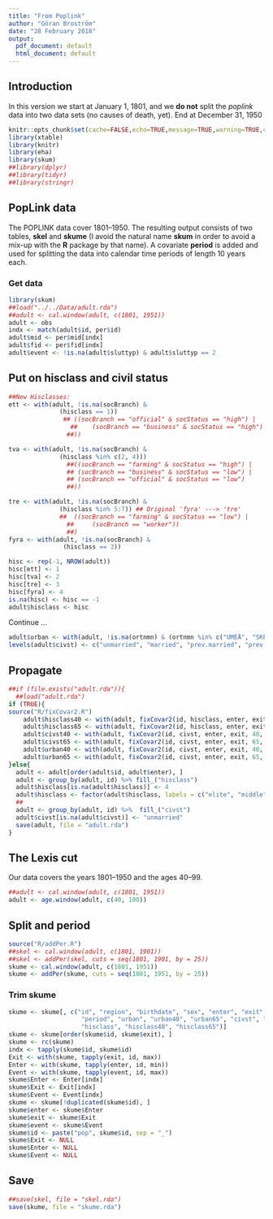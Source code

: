 ```yaml
---
title: "From Poplink"
author: "Göran Broström"
date: "28 February 2018"
output:
  pdf_document: default
  html_document: default
---
```


## Introduction

In this version we start at January 1, 1801, and we **do not** split the *poplink* data 
into two data sets (no causes of death, yet). End at December 31, 1950 

```r
knitr::opts_chunk$set(cache=FALSE,echo=TRUE,message=TRUE,warning=TRUE,comment=NA)
library(xtable)
library(knitr)
library(eha)
library(skum)
##library(dplyr)
##library(tidyr)
##library(stringr)
```

## PopLink data

The POPLINK data cover 1801--1950. The resulting output consists of two tables,
**skel** and **skume** (I avoid the natural name **skum** in order to avoid a
mix-up with the **R** package by that name).
A covariate **period** is added and used for 
splitting the data into calendar time periods of length 10 years each.

### Get data

```r
library(skum)
##load("../../Data/adult.rda")
##adult <- cal.window(adult, c(1801, 1951))
adult <- obs
indx <- match(adult$id, per$id)
adult$mid <- per$mid[indx]
adult$fid <- per$fid[indx]
adult$event <- !is.na(adult$sluttyp) & adult$sluttyp == 2
```

## Put on hisclass and civil status

```r
##New Hisclasses:
ett <- with(adult, !is.na(socBranch) &
              (hisclass == 1))
               ## ((socBranch == "official" & socStatus == "high") |
                 ##    (socBranch == "business" & socStatus == "high")
                ##))

tva <- with(adult, !is.na(socBranch) &
              (hisclass %in% c(2, 4)))
                ##((socBranch == "farming" & socStatus == "high") |
                ## (socBranch == "business" & socStatus == "low") |
                ## (socBranch == "official" & socStatus == "low")
                ##))

tre <- with(adult, !is.na(socBranch) &
              (hisclass %in% 5:7)) ## Original 'fyra' ---> 'tre'
              ##  ((socBranch == "farming" & socStatus == "low") |
                ##     (socBranch == "worker"))
                ##)
fyra <- with(adult, !is.na(socBranch) &
               (hisclass == 3))

hisc <- rep(-1, NROW(adult))
hisc[ett] <- 1
hisc[tva] <- 2
hisc[tre] <- 3
hisc[fyra] <- 4
is.na(hisc) <- hisc == -1
adult$hisclass <- hisc
```

Continue ...

```r
adult$urban <- with(adult, !is.na(ortnmn) & (ortnmn %in% c("UMEÅ", "SKELLEFTEÅ STAD")))
levels(adult$civst) <- c("unmarried", "married", "prev.married", "prev.married", "prev.married")
```

## Propagate

```r
##if (file.exists("adult.rda")){
  ##load("adult.rda")
if (TRUE){
source("R/fixCovar2.R")  
    adult$hisclass40 <- with(adult, fixCovar2(id, hisclass, enter, exit, 40, 20))
    adult$hisclass65 <- with(adult, fixCovar2(id, hisclass, enter, exit, 65, 45))
    adult$civst40 <- with(adult, fixCovar2(id, civst, enter, exit, 40, 20))
    adult$civst65 <- with(adult, fixCovar2(id, civst, enter, exit, 65, 45))
    adult$urban40 <- with(adult, fixCovar2(id, civst, enter, exit, 40, 20))
    adult$urban65 <- with(adult, fixCovar2(id, civst, enter, exit, 65, 45))
}else{
  adult <- adult[order(adult$id, adult$enter), ]
  adult <- group_by(adult, id) %>% fill_("hisclass")
  adult$hisclass[is.na(adult$hisclass)] <- 4
  adult$hisclass <- factor(adult$hisclass, labels = c("elite", "middle", "worker", "NA"))
  ##
  adult <- group_by(adult, id) %>%  fill_("civst")
  adult$civst[is.na(adult$civst)] <- "unmarried"
  save(adult, file = "adult.rda")
}
```

## The Lexis cut

Our data covers the years 1801--1950 and the ages 40--99.

```r
##adult <- cal.window(adult, c(1801, 1951))
adult <- age.window(adult, c(40, 100))
```

## Split and period

```r
source("R/addPer.R")
##skel <- cal.window(adult, c(1801, 1901))
##skel <- addPer(skel, cuts = seq(1801, 1901, by = 25))
skume <- cal.window(adult, c(1801, 1951))
skume <- addPer(skume, cuts = seq(1801, 1951, by = 25))
```


### Trim skume

```r
skume <- skume[, c("id", "region", "birthdate", "sex", "enter", "exit", "event",
                    "period", "urban", "urban40", "urban65", "civst", "civst40", "civst65", 
                    "hisclass", "hisclass40", "hisclass65")]
skume <- skume[order(skume$id, skume$exit), ]
skume <- rc(skume)
indx <- tapply(skume$id, skume$id)
Exit <- with(skume, tapply(exit, id, max))
Enter <- with(skume, tapply(enter, id, min))
Event <- with(skume, tapply(event, id, max))
skume$Enter <- Enter[indx]
skume$Exit <- Exit[indx]
skume$Event <- Event[indx]
skume <- skume[!duplicated(skume$id), ]
skume$enter <- skume$Enter
skume$exit <- skume$Exit
skume$event <- skume$Event
skume$id <- paste("pop", skume$id, sep = "_")
skume$Exit <- NULL
skume$Enter <- NULL
skume$Event <- NULL
```


## Save

```r
##save(skel, file = "skel.rda")
save(skume, file = "skume.rda")
```

